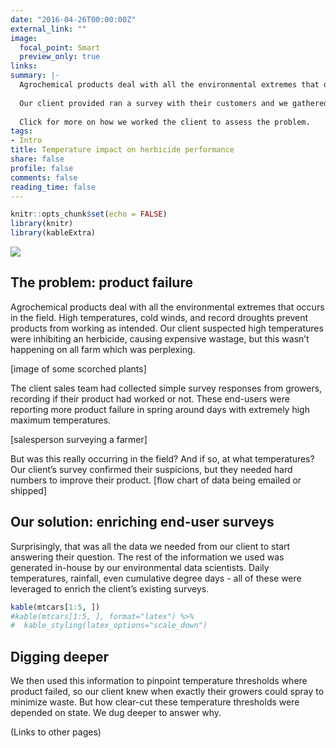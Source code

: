 ```yaml
---
date: "2016-04-26T00:00:00Z"
external_link: ""
image:
  focal_point: Smart
  preview_only: true
links:
summary: |-
  Agrochemical products deal with all the environmental extremes that occurs in the field. Our client suspected high mid-day air temperatures were preventing an herbicide from working. A simple survey from growers confirmed their suspicions, but they needed hard numbers to improve their product.
  
  Our client provided ran a survey with their customers and we gathered the rest of the data. Though temperature was important, our data scientists uncovered more questions about product performance on farms in different US states.
  
  Click for more on how we worked the client to assess the problem.
tags:
- Intro
title: Temperature impact on herbicide performance
share: false
profile: false
comments: false
reading_time: false
---
```


```r
knitr::opts_chunk$set(echo = FALSE)
library(knitr)
library(kableExtra)
```

<img src="featured.jpg" style="border-radius: 5%;" />

## The problem: product failure

Agrochemical products deal with all the environmental extremes that occurs in the field. High temperatures, cold winds, and record droughts prevent products from working as intended. Our client suspected high temperatures were inhibiting an herbicide, causing expensive wastage, but this wasn’t happening on all farm which was perplexing.

[image of some scorched plants]

The client sales team had collected simple survey responses from growers, recording if their product had worked or not. These end-users were reporting more product failure in spring around days with extremely high maximum temperatures.

[salesperson surveying a farmer]

But was this really occurring in the field? And if so, at what temperatures? Our client's survey confirmed their suspicions, but they needed hard numbers to improve their product.
[flow chart of data being emailed or shipped]

## Our solution: enriching end-user surveys

Surprisingly, that was all the data we needed from our client to start answering their question. The rest of the information we used was generated in-house by our environmental data scientists. Daily temperatures, rainfall, even cumulative degree days - all of these were leveraged to enrich the client's existing surveys.

```r
kable(mtcars[1:5, ])
#kable(mtcars[1:5, ], format="latex") %>%
#  kable_styling(latex_options="scale_down")
```

## Digging deeper

We then used this information to pinpoint temperature thresholds where product failed, so our client knew when exactly their growers could spray to minimize waste. But how clear-cut these temperature thresholds were depended on state. We dug deeper to answer why.

(Links to other pages)

